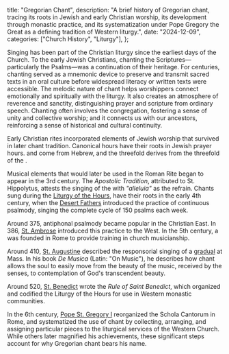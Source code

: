   title: "Gregorian Chant",
  description: "A brief history of Gregorian chant, tracing its roots in Jewish and early Christian worship, its development through monastic practice, and its systematization under Pope Gregory the Great as a defining tradition of Western liturgy.",
  date: "2024-12-09",
  categories: ["Church History", "Liturgy"],
};

Singing has been part of the Christian liturgy since the earliest days of the Church. To the early Jewish Christians, chanting the Scriptures—particularly the Psalms—was a continuation of their heritage. For centuries, chanting served as a mnemonic device to preserve and transmit sacred texts in an oral culture before widespread literacy or written texts were accessible. The melodic nature of chant helps worshippers connect emotionally and spiritually with the liturgy. It also creates an atmosphere of reverence and sanctity, distinguishing prayer and scripture from ordinary speech. Chanting often involves the congregation, fostering a sense of unity and collective worship; and it connects us with our ancestors, reinforcing a sense of historical and cultural continuity.

Early Christian rites incorporated elements of Jewish worship that survived in later chant tradition. Canonical hours have their roots in Jewish prayer hours. <Definition lang="hebrew" anchor="amen" text="Amen" /> and <Definition lang="latin" anchor="alleluia" text="alleluia" /> come from Hebrew, and the threefold *<Definition lang="latin" anchor="sanctus" text='"sanctus"' />* derives from the threefold *<Definition lang="hebrew" anchor="kadosh" text='"kadosh"' />* of the <Definition lang="hebrew" anchor="kedushah" text="Kedushah" />.

Musical elements that would later be used in the Roman Rite began to appear in the 3rd century. The *Apostolic Tradition*, attributed to St. Hippolytus, attests the singing of the <Definition lang="hebrew" anchor="hallel" text="Egyptian Hallel Psalms" /> with *"alleluia"* as the refrain. Chants sung during the [Liturgy of the Hours](/liturgy/rites/liturgy-of-the-hours-benedictine-rite), have their roots in the early 4th century, when the [Desert Fathers](/people/saints/desert-fathers) introduced the practice of continuous psalmody, singing the complete cycle of 150 psalms each week.

Around 375, antiphonal psalmody became popular in the Christian East. In 386, [St. Ambrose](/people/saints/latin-fathers/ambrose-of-milan) introduced this practice to the West. In the 5th century, a <Definition lang="latin" anchor="schola-cantorum" text="Schola Cantorum" /> was founded in Rome to provide training in church musicianship.

Around 410, [St. Augustine](/people/saints/latin-fathers/augustine-of-hippo) described the responsorial singing of a [gradual](/glossary/liturgical-terms#gradual) at Mass. In his book *De Musica* (Latin: "On Music"), he describes how chant allows the soul to easily move from the beauty of the music, received by the senses, to contemplation of God's transcendent beauty.

Around 520, [St. Benedict](/people/saints/medieval/benedict-of-nursia) wrote the *Rule of Saint Benedict*, which organized and codified the Liturgy of the Hours for use in Western monastic communities.

In the 6th century, [Pope St. Gregory I](/people/saints/latin-fathers/gregory-the-great) reorganized the Schola Cantorum in Rome, and systematized the use of chant by collecting, arranging, and assigning particular pieces to the liturgical services of the Western Church. While others later magnified his achievements, these significant steps account for why Gregorian chant bears his name.
